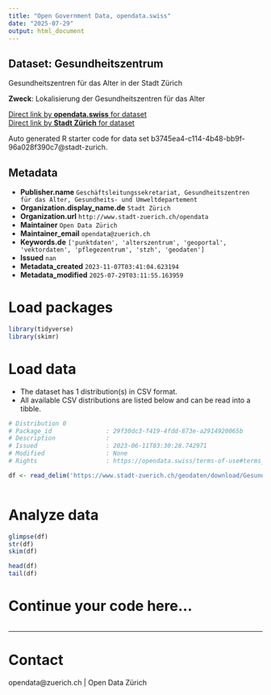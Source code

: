 ```yaml
---
title: "Open Government Data, opendata.swiss"
date: "2025-07-29"
output: html_document
---
```


## Dataset: Gesundheitszentrum

Gesundheitszentren für das Alter in der Stadt Zürich

**Zweck**: Lokalisierung der Gesundheitszentren für das Alter

[Direct link by **opendata.swiss** for dataset](https://opendata.swiss/de/dataset/gesundheitszentrum)<br>
[Direct link by **Stadt Zürich** for dataset](https://data.stadt-zuerich.ch/dataset/geo_gesundheitszentrum)

Auto generated R starter code for data set b3745ea4-c114-4b48-bb9f-96a028f390c7@stadt-zurich.

## Metadata

- **Publisher.name** `Geschäftsleitungssekretariat, Gesundheitszentren für das Alter, Gesundheits- und Umweltdepartement`
- **Organization.display_name.de** `Stadt Zürich`
- **Organization.url** `http://www.stadt-zuerich.ch/opendata`
- **Maintainer** `Open Data Zürich`
- **Maintainer_email** `opendata@zuerich.ch`
- **Keywords.de** `['punktdaten', 'alterszentrum', 'geoportal', 'vektordaten', 'pflegezentrum', 'stzh', 'geodaten']`
- **Issued** `nan`
- **Metadata_created** `2023-11-07T03:41:04.623194`
- **Metadata_modified** `2025-07-29T03:11:55.163959`


# Load packages

```r

library(tidyverse)
library(skimr)

```

# Load data

-   The dataset has 1 distribution(s) in CSV format.
-   All available CSV distributions are listed below and can be read into a tibble.

```r

# Distribution 0
# Package_id               : 29f30dc3-f419-4fdd-873e-a2914920065b
# Description              : 
# Issued                   : 2023-06-11T03:30:28.742971
# Modified                 : None
# Rights                   : https://opendata.swiss/terms-of-use#terms_open

df <- read_delim('https://www.stadt-zuerich.ch/geodaten/download/Gesundheitszentrum?format=10008')



```

# Analyze data

```r

glimpse(df)
str(df)
skim(df)

head(df)
tail(df)

```

# Continue your code here...

```r

```

------------------------------------------------------------------------

# Contact

opendata@zuerich.ch | Open Data Zürich
